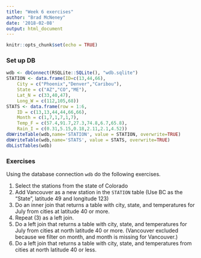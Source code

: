 ```yaml
---
title: "Week 6 exercises"
author: "Brad McNeney"
date: '2018-02-08'
output: html_document
---
```


```r
knitr::opts_chunk$set(echo = TRUE)
```

### Set up DB 

```r
wdb <- dbConnect(RSQLite::SQLite(), "wdb.sqlite")
STATION <- data.frame(ID=c(13,44,66),
    City = c("Phoenix","Denver","Caribou"),
    State = c("AZ","CO","ME"),
    Lat_N = c(33,40,47),
    Long_W = c(112,105,68))
STATS <- data.frame(row = 1:6,
    ID = c(13,13,44,44,66,66),
    Month = c(1,7,1,7,1,7),
    Temp_F = c(57.4,91.7,27.3,74.8,6.7,65.8),
    Rain_I = c(0.31,5.15,0.18,2.11,2.1,4.52))
dbWriteTable(wdb,name='STATION', value = STATION, overwrite=TRUE) 
dbWriteTable(wdb,name='STATS', value = STATS, overwrite=TRUE)
dbListTables(wdb)
```

### Exercises

Using the database connection `wdb` do the following exercises.

1. Select the stations from the state of Colorado
2. Add Vancouver as 
a new station in the `STATION` table
(Use BC as the "State", latitude 49 and
longitude 123)
3. Do an inner join that returns a table with city,
state, and temperatures for July from 
cities at latitude 40 or more.
4. Repeat (3) as a left join. 
5. Do a left join that returns a table with city,
state, and temperatures for July from 
cities at north latitude 40 or more.
(Vancouver excluded because
we filter on month, and month is missing for Vancouver.)
6. Do a left join that returns a table with city,
state, and temperatures from 
cities at north latitude 40 or less.


